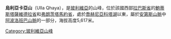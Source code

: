 {{Coord|14|59|44|S|69|3|32|W|display=title}}

'''烏利亞卡亞山'''（Ulla Qhaya），是[[玻利維亞|玻利維亞]]的山峰，位於該國西部[[拉巴斯省_(玻利維亞)|拉巴斯省]]的[[鮑蒂斯塔薩維德拉省|鮑蒂斯塔薩維德拉省]]和[[弗朗茨塔馬約省|弗朗茨塔馬約省]]，處於[[喬赫尼亞科塔湖|喬赫尼亞科塔湖]]以東，屬於[[安第斯山脈|安第斯山脈]]中[[阿波洛班巴山脈|阿波洛班巴山脈]]的一部分，海拔高度5,617米。

{{Bolivia-geo-stub}}
[[Category:玻利維亞山峰|Category:玻利維亞山峰]]